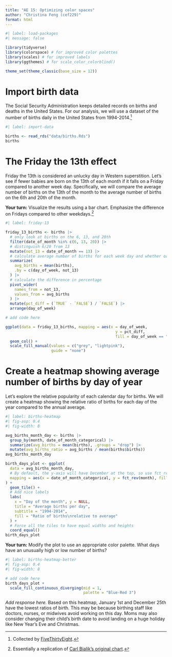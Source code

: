 ```yaml
---
title: "AE 15: Optimizing color spaces"
author: "Christina Feng (cef229)"
format: html
---
```


```r
#| label: load-packages
#| message: false

library(tidyverse)
library(colorspace) # for improved color palettes
library(scales) # for improved labels
library(ggthemes) # for scale_color_colorblind()

theme_set(theme_classic(base_size = 12))
```

# Import birth data

The Social Security Administration keeps detailed records on births and deaths in the United States. For our analysis, we will use a dataset of the number of births daily in the United States from 1994-2014.^[Collected by [FiveThirtyEight](https://github.com/fivethirtyeight/data/tree/master/births).]

```r
#| label: import-data

births <- read_rds("data/births.Rds")
births
```

# The Friday the 13th effect

Friday the 13th is considered an unlucky day in Western superstition. Let's see if fewer babies are born on the 13th of each month if it falls on a Friday compared to another week day. Specifically, we will compare the average number of births on the 13th of the month to the average number of births on the 6th and 20th of the month.

**Your turn:** Visualize the results using a bar chart. Emphasize the difference on Fridays compared to other weekdays.^[Essentially a replication of [Carl Bialik's original chart](https://fivethirtyeight.com/features/some-people-are-too-superstitious-to-have-a-baby-on-friday-the-13th/).]

```r
#| label: friday-13

friday_13_births <- births |>
  # only look at births on the 6, 13, and 20th
  filter(date_of_month %in% c(6, 13, 20)) |>
  # distinguish 6/20 from 13
  mutate(not_13 = date_of_month == 13) |>
  # calculate average number of births for each week day and whether or not it was the 13th
  summarize(
    avg_births = mean(births),
    .by = c(day_of_week, not_13)
  ) |>
  # calculate the difference in percentage
  pivot_wider(
    names_from = not_13,
    values_from = avg_births
  ) |>
  mutate(pct_diff = (`TRUE` - `FALSE`) / `FALSE`) |>
  arrange(day_of_week)

# add code here

ggplot(data = friday_13_births, mapping = aes(x = day_of_week,
                                                y = pct_diff,
                                                fill = day_of_week == "Friday")) +
  geom_col() +
  scale_fill_manual(values = c("grey", "lightpink"),
                    guide = "none")
```

# Create a heatmap showing average number of births by day of year

Let's explore the relative popularity of each calendar day for births. We will create a heatmap showing the relative ratio of births for each day of the year compared to the annual average.

```r
#| label: births-heatmap
#| fig-asp: 0.4
#| fig-width: 8

avg_births_month_day <- births |>
  group_by(month, date_of_month_categorical) |>
  summarize(avg_births = mean(births), .groups = "drop") |>
  mutate(avg_births_ratio = avg_births / mean(births$births))
avg_births_month_day

birth_days_plot <- ggplot(
  data = avg_births_month_day,
  # By default, the y-axis will have December at the top, so use fct_rev() to reverse it
  mapping = aes(x = date_of_month_categorical, y = fct_rev(month), fill = avg_births_ratio)
) +
  geom_tile() +
  # Add nice labels
  labs(
    x = "Day of the month", y = NULL,
    title = "Average births per day",
    subtitle = "1994-2014",
    fill = "Ratio of births\nrelative to average"
  ) +
  # Force all the tiles to have equal widths and heights
  coord_equal()
birth_days_plot
```

**Your turn:** Modify the plot to use an appropriate color palette. What days have an unusually high or low number of births?

```r
#| label: births-heatmap-better
#| fig-asp: 0.4
#| fig-width: 8

# add code here
birth_days_plot +
  scale_fill_continuous_diverging(mid = 1,
                                  palette = "Blue-Red 3")

```

*Add response here.*
Based on this heatmap, January 1st and December 25th have the lowest ratios of birth. This may be because birthing staff like doctors, nurses, or midwives avoid working on this day. Moms may also consider changing their child's birth date to avoid landing on a huge holiday like New Year's Eve and Christmas.

